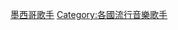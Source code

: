 {{Commonscat|Mexican pop singers}}

{{DEFAULTSORT:Mexican pop singers}}
[[Category:墨西哥歌手|]]
[[Category:各國流行音樂歌手|Category:各國流行音樂歌手]]